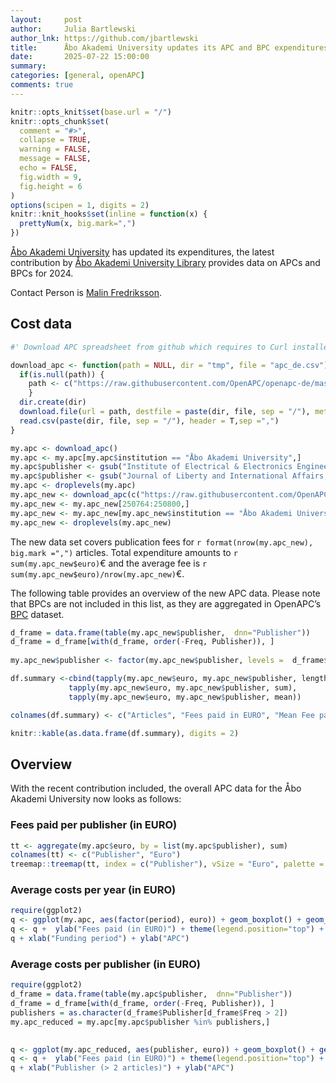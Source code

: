 ```yaml
---
layout:     post
author:     Julia Bartlewski
author_lnk: https://github.com/jbartlewski
title:      Åbo Akademi University updates its APC and BPC expenditures
date:       2025-07-22 15:00:00
summary:    
categories: [general, openAPC]
comments: true
---
```



```r
knitr::opts_knit$set(base.url = "/")
knitr::opts_chunk$set(
  comment = "#>",
  collapse = TRUE,
  warning = FALSE, 
  message = FALSE,
  echo = FALSE,
  fig.width = 9,
  fig.height = 6
)
options(scipen = 1, digits = 2)
knitr::knit_hooks$set(inline = function(x) {
  prettyNum(x, big.mark=",")
})
```

[Åbo Akademi University](https://www.abo.fi/en/) has updated its expenditures, the latest contribution by [Åbo Akademi University Library](https://www.abo.fi/en/library/) provides data on APCs and BPCs for 2024.

Contact Person is [Malin Fredriksson](mailto:Malin.Fredriksson@abo.fi).

## Cost data


```r
#' Download APC spreadsheet from github which requires to Curl installed

download_apc <- function(path = NULL, dir = "tmp", file = "apc_de.csv"){
  if(is.null(path)) {
    path <- c("https://raw.githubusercontent.com/OpenAPC/openapc-de/master/data/apc_de.csv")
    } 
  dir.create(dir) 
  download.file(url = path, destfile = paste(dir, file, sep = "/"), method = "curl")
  read.csv(paste(dir, file, sep = "/"), header = T,sep =",")
}

my.apc <- download_apc()
my.apc <- my.apc[my.apc$institution == "Åbo Akademi University",]
my.apc$publisher <- gsub("Institute of Electrical & Electronics Engineers \\(IEEE\\)", "IEEE", my.apc$publisher)
my.apc$publisher <- gsub("Journal of Liberty and International Affairs, Institute for Research and European Studies - Bitola", "Institute for Research and European Studies", my.apc$publisher)
my.apc <- droplevels(my.apc)
my.apc_new <- download_apc(c("https://raw.githubusercontent.com/OpenAPC/openapc-de/refs/tags/v4.163.3-1-1/data/apc_de.csv"))
my.apc_new <- my.apc_new[250764:250800,]
my.apc_new <- my.apc_new[my.apc_new$institution == "Åbo Akademi University",]
my.apc_new <- droplevels(my.apc_new)
```

The new data set covers publication fees for `r format(nrow(my.apc_new), big.mark =",")` articles. Total expenditure amounts to `r sum(my.apc_new$euro)`€ and the average fee is `r sum(my.apc_new$euro)/nrow(my.apc_new)`€.

The following table provides an overview of the new APC data. Please note that BPCs are not included in this list, as they are aggregated in OpenAPC's [BPC](https://github.com/OpenAPC/openapc-de/blob/master/data/bpc.csv) dataset.

```r
d_frame = data.frame(table(my.apc_new$publisher,  dnn="Publisher"))                 
d_frame = d_frame[with(d_frame, order(-Freq, Publisher)), ]                                           
                                    
my.apc_new$publisher <- factor(my.apc_new$publisher, levels =  d_frame$Publisher)

df.summary <-cbind(tapply(my.apc_new$euro, my.apc_new$publisher, length),
             tapply(my.apc_new$euro, my.apc_new$publisher, sum),
             tapply(my.apc_new$euro, my.apc_new$publisher, mean))

colnames(df.summary) <- c("Articles", "Fees paid in EURO", "Mean Fee paid")

knitr::kable(as.data.frame(df.summary), digits = 2)
```


## Overview

With the recent contribution included, the overall APC data for the Åbo Akademi University now looks as follows:

### Fees paid per publisher (in EURO)

```r
tt <- aggregate(my.apc$euro, by = list(my.apc$publisher), sum)
colnames(tt) <- c("Publisher", "Euro")
treemap::treemap(tt, index = c("Publisher"), vSize = "Euro", palette = "Paired")
```

###  Average costs per year (in EURO)

```r
require(ggplot2)
q <- ggplot(my.apc, aes(factor(period), euro)) + geom_boxplot() + geom_point()
q <- q +  ylab("Fees paid (in EURO)") + theme(legend.position="top") + theme_bw(base_size = 18)
q + xlab("Funding period") + ylab("APC")
```

###  Average costs per publisher (in EURO)

```r
require(ggplot2)
d_frame = data.frame(table(my.apc$publisher,  dnn="Publisher"))                 
d_frame = d_frame[with(d_frame, order(-Freq, Publisher)), ]
publishers = as.character(d_frame$Publisher[d_frame$Freq > 2])
my.apc_reduced = my.apc[my.apc$publisher %in% publishers,]

  
q <- ggplot(my.apc_reduced, aes(publisher, euro)) + geom_boxplot() + geom_point()
q <- q +  ylab("Fees paid (in EURO)") + theme(legend.position="top") + theme_bw(base_size = 18) + coord_flip()
q + xlab("Publisher (> 2 articles)") + ylab("APC")
```
